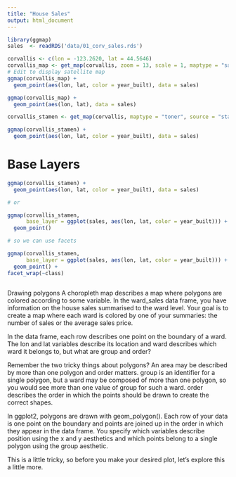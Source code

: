 ```yaml
---
title: "House Sales"
output: html_document
---
```


```r
library(ggmap)
sales  <- readRDS('data/01_corv_sales.rds')

corvallis <- c(lon = -123.2620, lat = 44.5646)
corvallis_map <- get_map(corvallis, zoom = 13, scale = 1, maptype = "satellite")
# Edit to display satellite map
ggmap(corvallis_map) +
  geom_point(aes(lon, lat, color = year_built), data = sales)

ggmap(corvallis_map) + 
  geom_point(aes(lon, lat), data = sales)

```
 
```r
corvallis_stamen <- get_map(corvallis, maptype = "toner", source = "stamen", zoom = 13)

ggmap(corvallis_stamen) + 
  geom_point(aes(lon, lat, color = year_built), data = sales)
```
 
# Base Layers

```r
ggmap(corvallis_stamen) + 
  geom_point(aes(lon, lat, color = year_built), data = sales)

# or

ggmap(corvallis_stamen, 
      base_layer = ggplot(sales, aes(lon, lat, color = year_built))) + 
  geom_point()

# so we can use facets

ggmap(corvallis_stamen, 
      base_layer = ggplot(sales, aes(lon, lat, color = year_built))) +
  geom_point() + 
facet_wrap(~class)
```

```r

```
Drawing polygons
A choropleth map describes a map where polygons are colored according to some variable. In the ward_sales data frame, you have information on the house sales summarised to the ward level. Your goal is to create a map where each ward is colored by one of your summaries: the number of sales or the average sales price.

In the data frame, each row describes one point on the boundary of a ward. The lon and lat variables describe its location and ward describes which ward it belongs to, but what are group and order?

Remember the two tricky things about polygons? An area may be described by more than one polygon and order matters. group is an identifier for a single polygon, but a ward may be composed of more than one polygon, so you would see more than one value of group for such a ward. order describes the order in which the points should be drawn to create the correct shapes.

In ggplot2, polygons are drawn with geom_polygon(). Each row of your data is one point on the boundary and points are joined up in the order in which they appear in the data frame. You specify which variables describe position using the x and y aesthetics and which points belong to a single polygon using the group aesthetic.

This is a little tricky, so before you make your desired plot, let's explore this a little more.
